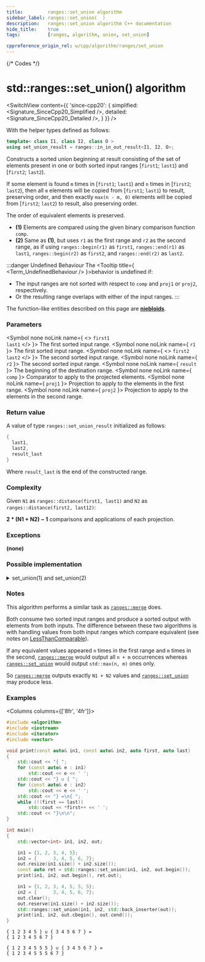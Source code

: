 ```yaml
---
title:         ranges::set_union algorithm
sidebar_label: ranges::set_union(  )
description:   ranges::set_union algorithm C++ documentation
hide_title:    true
tags:          [ranges, algorithm, union, set_union]

cppreference_origin_rel: w/cpp/algorithm/ranges/set_union
---
```




{/* Codes */}


# std::ranges::set_union() algorithm

<SwitchView content={{
	'since-cpp20': {
		simplified:	<Signature_SinceCpp20_Simplified />,
		detailed:	<Signature_SinceCpp20_Detailed />,
	}
}} />

With the helper types defined as follows:
```cpp
template< class I1, class I2, class O >
using set_union_result = ranges::in_in_out_result<I1, I2, O>;
```

Constructs a sorted union beginning at result consisting of the set of elements present in one or
both sorted input ranges [`first1`; `last1`) and [`first2`; `last2`).

If some element is found `m` times in [`first1`; `last1`) and `n` times in [`first2`; `last2`),
then all `m` elements will be copied from [`first1`; `last1`) to result, preserving order, and then exactly `max(n - m, 0)`
elements will be copied from [`first2`; `last2`) to result, also preserving order.

The order of equivalent elements is preserved.

- **(1)** Elements are compared using the given binary comparison function `comp`.
- **(2)** Same as **(1)**, but uses `r1` as the first range and `r2` as the second range,
  as if using `ranges::begin(r1)` as `first1`, `ranges::end(r1)` as `last1`, `ranges::begin(r2)` as `first2`, and `ranges::end(r2)` as `last2`.

:::danger Undefined Behaviour
The <Tooltip title={ <Term_UndefinedBehaviour /> }>behavior is undefined</Tooltip> if:
 - The input ranges are not sorted with respect to `comp` and `proj1` or `proj2`, respectively.
 - Or the resulting range overlaps with either of the input ranges.
:::

The function-like entities described on this page are [**niebloids**](/docs/std/algo/niebloids).

### Parameters

<SymbolTable>

  <Symbol none noLink name={ <> <code>first1</code> <br/> <code>last1</code> </> }>
    The first sorted input range.
  </Symbol>
  <Symbol none noLink name={ <code>r1</code> }>
    The first sorted input range.
  </Symbol>
  <Symbol none noLink name={ <> <code>first2</code> <br/> <code>last2</code> </> }>
    The second sorted input range.
  </Symbol>
  <Symbol none noLink name={ <code>r2</code> }>
    The second sorted input range.
  </Symbol>
  <Symbol none noLink name={ <code>result</code> }>
    The beginning of the destination range.
  </Symbol>
  <Symbol none noLink name={ <code>comp</code> }>
    Comparator to apply to the projected elements.
  </Symbol>
  <Symbol none noLink name={ <code>proj1</code> }>
    Projection to apply to the elements in the first range.
  </Symbol>
  <Symbol none noLink name={ <code>proj2</code> }>
    Projection to apply to the elements in the second range.
  </Symbol>

</SymbolTable>

### Return value

A value of type `ranges::set_union_result` initialized as follows:
```cpp
{
  last1,
  last2,
  result_last
}
```
Where `result_last` is the end of the constructed range.

### Complexity

Given `N1` as `ranges::distance(first1, last1)` and `N2` as `ranges::distance(first2, last12)`:

**2 \* (N1 + N2) − 1** comparisons and applications of each projection.

### Exceptions

**(none)**

### Possible implementation

<details>
<summary>set_union(1) and set_union(2)</summary>

```cpp
struct set_union_fn
{
    template<std::input_iterator I1, std::sentinel_for<I1> S1,
             std::input_iterator I2, std::sentinel_for<I2> S2,
             std::weakly_incrementable O, class Comp = ranges::less,
             class Proj1 = std::identity, class Proj2 = std::identity>
    requires std::mergeable<I1, I2, O, Comp, Proj1, Proj2>
    constexpr ranges::set_union_result<I1, I2, O>
        operator()(I1 first1, S1 last1, I2 first2, S2 last2,
                   O result, Comp comp = {},
                   Proj1 proj1 = {}, Proj2 proj2 = {}) const
    {
        for (; !(first1 == last1 or first2 == last2); ++result)
        {
            if (std::invoke(comp, std::invoke(proj1, *first1), std::invoke(proj2, *first2)))
            {
                *result = *first1;
                ++first1;
            }
            else if (std::invoke(comp, std::invoke(proj2, *first2),
                                       std::invoke(proj1, *first1)))
            {
                *result = *first2;
                ++first2;
            }
            else
            {
                *result = *first1;
                ++first1;
                ++first2;
            }
        }
        auto res1 = ranges::copy(std::move(first1), std::move(last1), std::move(result));
        auto res2 = ranges::copy(std::move(first2), std::move(last2), std::move(res1.out));
        return {std::move(res1.in), std::move(res2.in), std::move(res2.out)};
    }

    template<ranges::input_range R1, ranges::input_range R2,
             std::weakly_incrementable O, class Comp = ranges::less,
             class Proj1 = std::identity, class Proj2 = std::identity>
    requires std::mergeable<ranges::iterator_t<R1>, ranges::iterator_t<R2>,
                            O, Comp, Proj1, Proj2>
    constexpr ranges::set_union_result<ranges::borrowed_iterator_t<R1>,
                                       ranges::borrowed_iterator_t<R2>, O>
        operator()(R1&& r1, R2&& r2, O result, Comp comp = {},
                   Proj1 proj1 = {}, Proj2 proj2 = {}) const
    {
        return (*this)(ranges::begin(r1), ranges::end(r1),
                       ranges::begin(r2), ranges::end(r2),
                       std::move(result), std::move(comp),
                       std::move(proj1), std::move(proj2));
    }
};

inline constexpr set_union_fn set_union {};
```

</details>

### Notes

This algorithm performs a similar task as [`ranges::merge`](#) does.

Both consume two sorted input ranges and produce a sorted output with elements from both inputs.
The difference between these two algorithms is with handling values from both input ranges which compare equivalent (see notes on [LessThanComparable](/docs/named_req/LessThanComparable)).

If any equivalent values appeared `n` times in the first range and `m` times in the second, [`ranges::merge`](/docs/std/algo/ranges/merge)
would output all `n + m` occurrences whereas [`ranges::set_union`](#) would output `std::max(n, m)` ones only.

So [`ranges::merge`](/docs/std/algo/ranges/merge) outputs exactly `N1 + N2` values and [`ranges::set_union`](#) may produce less.

### Examples

<Columns columns={['8fr', '4fr']}>
<div>

```cpp title='Main.cpp' showLineNumbers
#include <algorithm>
#include <iostream>
#include <iterator>
#include <vector>

void print(const auto& in1, const auto& in2, auto first, auto last)
{
    std::cout << "{ ";
    for (const auto& e : in1)
        std::cout << e << ' ';
    std::cout << "} ∪ { ";
    for (const auto& e : in2)
        std::cout << e << ' ';
    std::cout << "} =\n{ ";
    while (!(first == last))
        std::cout << *first++ << ' ';
    std::cout << "}\n\n";
}

int main()
{
    std::vector<int> in1, in2, out;

    in1 = {1, 2, 3, 4, 5};
    in2 = {      3, 4, 5, 6, 7};
    out.resize(in1.size() + in2.size());
    const auto ret = std::ranges::set_union(in1, in2, out.begin());
    print(in1, in2, out.begin(), ret.out);

    in1 = {1, 2, 3, 4, 5, 5, 5};
    in2 = {      3, 4, 5, 6, 7};
    out.clear();
    out.reserve(in1.size() + in2.size());
    std::ranges::set_union(in1, in2, std::back_inserter(out));
    print(in1, in2, out.cbegin(), out.cend());
}
```

</div>
<div>

```plaintext title="Output"
{ 1 2 3 4 5 } ∪ { 3 4 5 6 7 } =
{ 1 2 3 4 5 6 7 }

{ 1 2 3 4 5 5 5 } ∪ { 3 4 5 6 7 } =
{ 1 2 3 4 5 5 5 6 7 }
```

</div>
</Columns>
